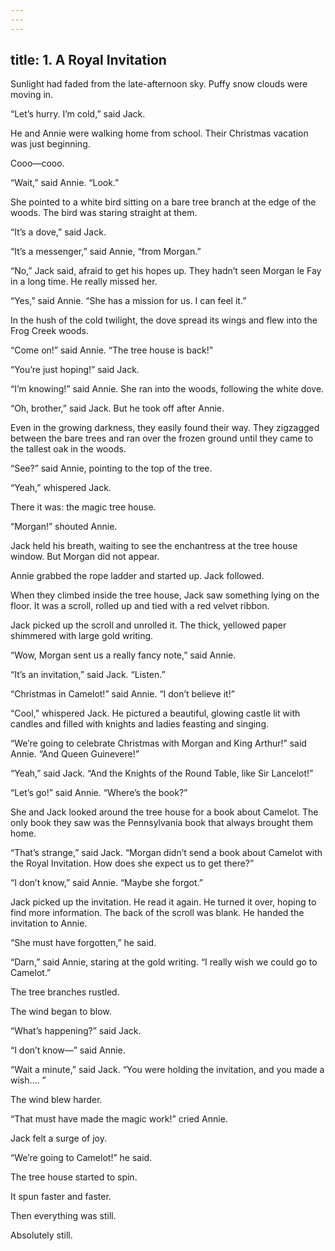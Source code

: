 ```yaml
---
---
---
```

title: 1. A Royal Invitation
---



Sunlight had faded from the late-afternoon sky. Puffy snow clouds were moving in.

“Let’s hurry. I’m cold,” said Jack.

He and Annie were walking home from school. Their Christmas vacation was just beginning.

Cooo—cooo.

“Wait,” said Annie. “Look.”

She pointed to a white bird sitting on a bare tree branch at the edge of the woods. The bird was staring straight at them.

“It’s a dove,” said Jack.

“It’s a messenger,” said Annie, “from Morgan.”

“No,” Jack said, afraid to get his hopes up. They hadn’t seen Morgan le Fay in a long time. He really missed her.

“Yes,” said Annie. “She has a mission for us. I can feel it.”

In the hush of the cold twilight, the dove spread its wings and flew into the Frog Creek woods.

“Come on!” said Annie. “The tree house is back!”

“You’re just hoping!” said Jack.

“I’m knowing!” said Annie. She ran into the woods, following the white dove.

“Oh, brother,” said Jack. But he took off after Annie.

Even in the growing darkness, they easily found their way. They zigzagged between the bare trees and ran over the frozen ground until they came to the tallest oak in the woods.

“See?” said Annie, pointing to the top of the tree.

“Yeah,” whispered Jack.

There it was: the magic tree house.

“Morgan!” shouted Annie.

Jack held his breath, waiting to see the enchantress at the tree house window. But Morgan did not appear.

Annie grabbed the rope ladder and started up. Jack followed.

When they climbed inside the tree house, Jack saw something lying on the floor. It was a scroll, rolled up and tied with a red velvet ribbon.

Jack picked up the scroll and unrolled it. The thick, yellowed paper shimmered with large gold writing.

“Wow, Morgan sent us a really fancy note,” said Annie.

“It’s an invitation,” said Jack. “Listen.”



“Christmas in Camelot!” said Annie. “I don’t believe it!”

“Cool,” whispered Jack. He pictured a beautiful, glowing castle lit with candles and filled with knights and ladies feasting and singing.

“We’re going to celebrate Christmas with Morgan and King Arthur!” said Annie. “And Queen Guinevere!”

“Yeah,” said Jack. “And the Knights of the Round Table, like Sir Lancelot!”

“Let’s go!” said Annie. “Where’s the book?”

She and Jack looked around the tree house for a book about Camelot. The only book they saw was the Pennsylvania book that always brought them home.

“That’s strange,” said Jack. “Morgan didn’t send a book about Camelot with the Royal Invitation. How does she expect us to get there?”

“I don’t know,” said Annie. “Maybe she forgot.”

Jack picked up the invitation. He read it again. He turned it over, hoping to find more information. The back of the scroll was blank. He handed the invitation to Annie.

“She must have forgotten,” he said.

“Darn,” said Annie, staring at the gold writing. “I really wish we could go to Camelot.”

The tree branches rustled.

The wind began to blow.

“What’s happening?” said Jack.

“I don’t know—” said Annie.

“Wait a minute,” said Jack. “You were holding the invitation, and you made a wish.… ”

The wind blew harder.

“That must have made the magic work!” cried Annie.

Jack felt a surge of joy.

“We’re going to Camelot!” he said.

The tree house started to spin.

It spun faster and faster.

Then everything was still.

Absolutely still.